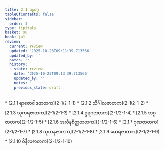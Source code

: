 ```yaml
---
title: 2.1 ဒဠှဝဂ္ဂ
tableOfContents: false
sidebar:
  order: 1
type: tipitaka
basket: su
book: ja1
review:
  current: review
  updated: '2025-10-23T09:13:39.713566'
  updated_by: ''
  notes: ''
  history:
  - state: review
    date: '2025-10-23T09:13:39.713566'
    updated_by: ''
    notes: ''
    previous_state: draft
---
```



<ReviewStatus review={frontmatter.review} showDetails={true} />

<HypothesisAnnotation frontmatter={frontmatter} />

<DynamicBreadcrumb />



<TableOfContents book="ja1" section="2.1">
* [2.1.1 ရာဇောဝါဒဇာတက](2-1/2-1-1)
* [2.1.2 သိင်္ဂါလဇာတက](2-1/2-1-2)
* [2.1.3 သူကရဇာတက](2-1/2-1-3)
* [2.1.4 ဥရဂဇာတက](2-1/2-1-4)
* [2.1.5 ဘဂ္ဂဇာတက](2-1/2-1-5)
* [2.1.6 အလီနစိတ္တဇာတက](2-1/2-1-6)
* [2.1.7 ဂုဏဇာတက](2-1/2-1-7)
* [2.1.8 သုဟနုဇာတက](2-1/2-1-8)
* [2.1.9 မောရဇာတက](2-1/2-1-9)
* [2.1.10 ဝိနီလဇာတက](2-1/2-1-10)
</TableOfContents>